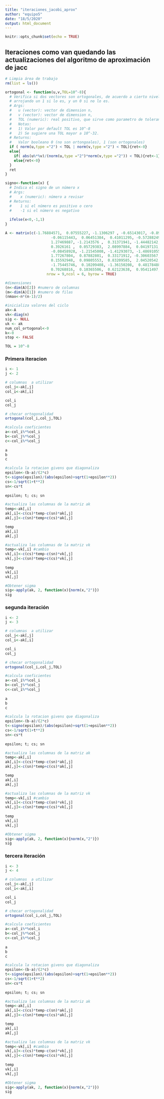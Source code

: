 ```yaml
---
title: "iteraciones_jacobi_aprox"
author: "equipo5"
date: "18/5/2020"
output: html_document
---
```


```r
knitr::opts_chunk$set(echo = TRUE)
```

## Iteraciones como van quedando las actualizaciones del algoritmo de aproximación de jacc

```r
# Limpia área de trabajo
rm(list = ls())
```

```r

ortogonal <- function(u,v,TOL=10^-8){
  # Verifica si dos vectores son ortogonales, de acuerdo a cierto nivel de tolerancia, 
  # arrojando un 1 si lo es, y un 0 si no lo es.
  # Args: 
  #   u (vector): vector de dimension n,
  #   v (vector): vector de dimension n, 
  #   TOL (numeric): real positivo, que sirve como parametro de tolerancia para evaluar ortogonalidad de u y v. 
  #   Notas: 
  #   1) Valor por default TOL es 10^-8
  #   2) Se sugiere una TOL mayor a 10^-32.
  # Returns: 
  #   Valor booleano 0 (no son ortongoales), 1 (son ortogonales)
  if ( norm(u,type ="2") < TOL | norm(v,type ="2") < TOL){ret<-0} 
  else{ 
    if( abs(u%*%v)/(norm(u,type ="2")*norm(v,type ="2")) < TOL){ret<-1}
    else{ret<-0}  
  }
  ret
}


```


```r

signo<-function(x) {
  # Indica el signo de un número x
  # Args: 
  #    x (numeric): número a revisar
  # Returns:
  #    1 si el número es positivo o cero
  #    -1 si el número es negativo
  
  ifelse(x<0,-1,1)
}

```

```r

A <- matrix(c(-1.76884571,  0.07555227, -1.1306297 , -0.65143017, -0.89311563,-1.27410098,
                     -0.06115443,  0.06451384,  0.41011295, -0.57288249, -0.80133362,1.31203519,
                     1.27469887, -1.2143576 ,  0.31371941, -1.44482142, -0.3689613 ,-0.76922658,
                     0.3926161 ,  0.05729383,  2.08997884,  0.04197131, -0.04834072,-0.51315392,
                     -0.08458928, -1.21545008, -1.41293073, -1.48691055,  0.38222486,0.937673,
                     1.77267804,  0.87882801,  0.33171912, -0.30603567,  1.24026615,-0.21562684,
                     0.15592948,  0.09805553,  0.83209585,  2.04520542, -0.31681392,-1.31283291,
                     -1.75445746,  0.10209408, -1.36150208,  0.48178488, -0.20832874,-0.09186351,
                     0.70268816,  0.10365506,  0.62123638,  0.95411497,  2.03781352, -0.48445122),
                   nrow = 9,ncol = 6, byrow = TRUE)

```

```r
#dimensiones
(n<-dim(A)[2]) #numero de columnas
(m<-dim(A)[1]) #numero de filas
(nmax<-n*(n-1)/2)
```

```r
#inicializa valores del ciclo
ak<-A
vk<-diag(n)
sig <- NULL
uk <- ak
num_col_ortogonal<-0
k<-0
stop <- FALSE

TOL = 10^-8
```

### Primera iteracion

```r
i <- 1
j <- 2
```

```r
# columnas  a utilizar
col_j<-ak[,j]
col_i<-ak[,i]

col_i
col_j
```

```r
# checar ortogonalidad
ortogonal(col_i,col_j,TOL)
```

```r
#calcula coeficientes 
a<-col_i%*%col_i
b<-col_j%*%col_j
c<-col_i%*%col_j
        
a
b
c
```

```r
#calcula la rotacion givens que diagonaliza
epsilon<-(b-a)/(2*c)
t<-signo(epsilon)/(abs(epsilon)+sqrt(1+epsilon**2))
cs<-1/sqrt(1+t**2)
sn<-cs*t
        
epsilon; t; cs; sn   
```

```r
#actualiza las columnas de la matriz ak
temp<-ak[,i] 
ak[,i]<-c(cs)*temp-c(sn)*ak[,j]
ak[,j]<-c(sn)*temp+c(cs)*ak[,j]

temp
ak[,i]
ak[,j]
```

```r
#actualiza las columnas de la matriz vk
temp<-vk[,i] #cambio
vk[,i]<-c(cs)*temp-c(sn)*vk[,j]
vk[,j]<-c(sn)*temp+c(cs)*vk[,j]             
      
temp
vk[,i]
vk[,j]
```

```r
#Obtener sigma
sig<-apply(ak, 2, function(x){norm(x,"2")})
sig
```

### segunda iteración

```r
i <- 2
j <- 3
```

```r
# columnas  a utilizar
col_j<-ak[,j]
col_i<-ak[,i]

col_i
col_j
```

```r
# checar ortogonalidad
ortogonal(col_i,col_j,TOL)
```

```r
#calcula coeficientes 
a<-col_i%*%col_i
b<-col_j%*%col_j
c<-col_i%*%col_j
        
a
b
c
```

```r
#calcula la rotacion givens que diagonaliza
epsilon<-(b-a)/(2*c)
t<-signo(epsilon)/(abs(epsilon)+sqrt(1+epsilon**2))
cs<-1/sqrt(1+t**2)
sn<-cs*t
        
epsilon; t; cs; sn   
```

```r
#actualiza las columnas de la matriz ak
temp<-ak[,i] 
ak[,i]<-c(cs)*temp-c(sn)*ak[,j]
ak[,j]<-c(sn)*temp+c(cs)*ak[,j]

temp
ak[,i]
ak[,j]
```

```r
#actualiza las columnas de la matriz vk
temp<-vk[,i] #cambio
vk[,i]<-c(cs)*temp-c(sn)*vk[,j]
vk[,j]<-c(sn)*temp+c(cs)*vk[,j]             
      
temp
vk[,i]
vk[,j]
```

```r
#Obtener sigma
sig<-apply(ak, 2, function(x){norm(x,"2")})
sig
```



### tercera iteración

```r
i <- 3
j <- 4
```

```r
# columnas  a utilizar
col_j<-ak[,j]
col_i<-ak[,i]

col_i
col_j
```

```r
# checar ortogonalidad
ortogonal(col_i,col_j,TOL)
```

```r
#calcula coeficientes 
a<-col_i%*%col_i
b<-col_j%*%col_j
c<-col_i%*%col_j
        
a
b
c
```

```r
#calcula la rotacion givens que diagonaliza
epsilon<-(b-a)/(2*c)
t<-signo(epsilon)/(abs(epsilon)+sqrt(1+epsilon**2))
cs<-1/sqrt(1+t**2)
sn<-cs*t
        
epsilon; t; cs; sn   
```

```r
#actualiza las columnas de la matriz ak
temp<-ak[,i] 
ak[,i]<-c(cs)*temp-c(sn)*ak[,j]
ak[,j]<-c(sn)*temp+c(cs)*ak[,j]

temp
ak[,i]
ak[,j]
```

```r
#actualiza las columnas de la matriz vk
temp<-vk[,i] #cambio
vk[,i]<-c(cs)*temp-c(sn)*vk[,j]
vk[,j]<-c(sn)*temp+c(cs)*vk[,j]             
      
temp
vk[,i]
vk[,j]
```

```r
#Obtener sigma
sig<-apply(ak, 2, function(x){norm(x,"2")})
sig
```



